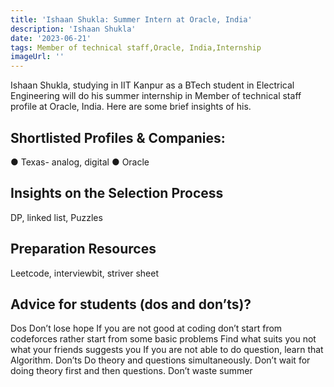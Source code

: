 ---
title: 'Ishaan Shukla: Summer Intern at Oracle, India'
description: 'Ishaan Shukla'
date: '2023-06-21'
tags: Member of technical staff,Oracle, India,Internship
imageUrl: ''
---

Ishaan Shukla, studying in IIT Kanpur as a BTech student in Electrical Engineering will do
his summer internship in Member of technical staff profile at Oracle, India. Here are some brief
insights of his.

## Shortlisted Profiles & Companies:
● Texas- analog, digital
● Oracle

## Insights on the Selection Process
DP, linked list, Puzzles

##  Preparation Resources
Leetcode, interviewbit, striver sheet

## Advice for students (dos and don’ts)? 
Dos
Don’t lose hope
If you are not good at coding don’t start from codeforces rather start from some basic
problems
Find what suits you not what your friends suggests you
If you are not able to do question, learn that Algorithm.
Don’ts
Do theory and questions simultaneously. Don’t wait for doing theory first and then questions.
Don’t waste summer

